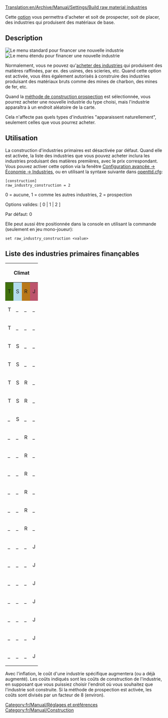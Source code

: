 [[Translation:en/Archive/Manual/Settings/Build raw material industries]]

[[Category:fr/Manual/Réglages et préférences]]
[[Category:fr/Manual/Construction]]

Cette [[fr/Archive/Manual/Settings/Options avancées|option]] vous permettra d'acheter et soit de prospecter, soit de placer, des industries qui produisent des matériaux de base.

== Description ==
[[File:en/Archive/Manual/Settings/Raw industry construction basic.png|right|frame|Le menu standard pour financer une nouvelle industrie]]
[[File:en/Archive/Manual/Settings/Raw industry construction extended.png|right|frame|Le menu étendu pour financer une nouvelle industrie]]

Normalement, vous ne pouvez qu'[[fr/Manual/Industries#financer-de-nouvelles-industries|acheter des industries]] qui produisent des matières raffinées, par ex. des usines, des scieries, etc. Quand cette option est activée, vous êtes également autorisés à construire des industries produisant des matériaux bruts comme des mines de charbon, des mines de fer, etc.

Quand la [[fr/Prospection|méthode de construction prospection]] est sélectionnée, vous pourrez acheter une nouvelle industrie du type choisi, mais l'industrie apparaîtra à un endroit aléatoire de la carte.

Cela n'affecte pas quels types d'industries "apparaissent naturellement", seulement celles que vous pourrez acheter.

== Utilisation ==

La construction d'industries primaires est désactivée par défaut. Quand elle est activée, la liste des industries que vous pouvez acheter inclura les industries produisant des matières premières, avec le prix correspondant. Vous pouvez activer cette option via la fenêtre [[fr/Archive/Manual/Settings/Options Avancées/Économie#methode-de-construction-manuelle-des-industries-primaires|Configuration avancée -> Économie -> Industries]], ou en utilisant la syntaxe suivante dans [[fr/Archive/Manual/Settings/Openttd.cfg|openttd.cfg]]:

<pre>
[construction]
raw_industry_construction = 2
</pre>

0 = aucune, 1 = comme les autres industries, 2 = prospection

Options valides: [ 0 | 1 | 2 ]

Par défaut: 0

Elle peut aussi être positionnée dans la console en utilisant la commande (seulement en jeu mono-joueur):

<pre>
set raw_industry_construction <value>
</pre>

==Liste des industries primaires finançables==

{| class="wikitable"

|-

! colspan="4"|Climat
! rowspan="2"|Nom
! rowspan="2"|Coût<br>(sans inflation)
! rowspan="2"|Notes

|-

! style="background: #40700c;" | <span title="Tempéré">T</span>
! style="background: #b4dcec;" | <span title="Subarctique">S</span>
! style="background: #b87818;" | <span title="Subtropical">R</span>
! style="background: #bc546c;" | <span title="Pays des jouets">J</span>

|-

| T
| _
| _
| _
| [[fr/Manual/Base Set/Industries/Plateforme pétrolière]]
| £ 5,625,000
| Produit du pétrole envoyé aux raffineries. Ne peut évidemment être construit que sur la mer.

|-

| T
| _
| _
| _
| [[fr/Manual/Base Set/Industries/Mine de fer]]
| £ 5,156,250
| Produit du fer envoyé aux aciéries.

|-

| T
| S
| _
| _
| [[fr/Manual/Base Set/Industries/Mine de charbon]]
| £ 4,921,875
| Produit du charbon envoyé aux centrales.

|-

| T
| S
| _
| _
| [[fr/Manual/Base Set/Industries/Forêt]]
| £ 4,687,500
| Produit du bois envoyé aux scieries.

|-
| T
| S
| R
| _
| [[fr/Manual/Base Set/Industries/Ferme]]
| £ 5,859,375
| Produit du blé et du bétail envoyé aux usines.

|-

| T
| S
| R
| _
| [[fr/Manual/Base Set/Industries/Puits de pétrole]]
| £ 5,156,250
| Produit du pétrole envoyé aux raffineries.

|-

| _
| S
| _
| _
| [[fr/Manual/Base Set/Industries/Mine d'or]]
| £ 4,875,000
| Produit de l'or envoyé aux banques.

|-

| _
| _
| R
| _
| [[fr/Manual/Base Set/Industries/Mine de cuivre]]
| £ 4,804,687
| Produit du cuivre envoyé aux usines.

|-

| _
| _
| R
| _
| [[fr/Manual/Base Set/Industries/Mine de diamant]]
| £ 4,992,187
| Produit du diamant envoyé aux banques.

|-

| _
| _
| R
| _
| [[fr/Manual/Base Set/Industries/Plantation fruitière]]
| £ 5,273,437
| Produit des fruits envoyés aux usines agroalimentaires.

|-

| _
| _
| R
| _
| [[fr/Manual/Base Set/Industries/Scierie de construction]]
| £ 395,507
| Produit du bois envoyé aux usines. Est techniquement classifié comme une industrie secondaire.

|-

| _
| _
| R
| _
| [[fr/Manual/Base Set/Industries/Plantation d'hévéa]]
| £ 5,109,375
| Produit du caoutchouc envoyé aux usines.

|-

| _
| _
| R
| _
| [[fr/Manual/Base Set/Industries/Réserve d'eau]]
| £ 4,664,062
| Produit de l'eau envoyée aux châteaux d'eau.

|-

| _
| _
| _
| J
| [[fr/Manual/Base Set/Industries/Carrière de caramel]]
| £ 9,984,374
| Produit du caramel envoyé aux usines de bonbons.

|-

| _
| _
| _
| J
| [[fr/Manual/Base Set/Industries/Ferme de batterie]]
| £ 8,765,624
| Produit des batteries envoyées aux usines de jouets.

|-

| _
| _
| _
| J
| [[fr/Manual/Base Set/Industries/Forêt de barbe à papa]]
| £ 9,140,624
| Produit de la barbe à papa envoyée aux usines de bonbons.

|-

| _
| _
| _
| J
| [[fr/Manual/Base Set/Industries/Fontaine de plastique]]
| £ 9,000,000
| Produit du plastique envoyé aux usines de jouets.

|-

| _
| _
| _
| J
| [[fr/Manual/Base Set/Industries/Générateur de bulles]]
| £ 9,515,624
| Produit des bulles envoyées aux usines de boissons gazeuses.

|-

| _
| _
| _
| J
| [[fr/Manual/Base Set/Industries/Mine de sucre]]
| £ 9,843,750
| Produit du sucre envoyé aux usines de bonbons.

|-

| _
| _
| _
| J
| [[fr/Manual/Base Set/Industries/Source de coca-cola]]
| £ 9,046,874
| Produit du coca-cola envoyé aux usines de boissons gazeuses.

|}

Avec l'inflation, le coût d'une industrie spécifique augmentera (ou a déjà augmenté).
Les coûts indiqués sont les coûts de construction de l'industrie, en supposant que vous puissiez choisir l'endroit où vous souhaitez que l'industrie soit construite. Si la méthode de prospection est activée, les coûts sont divisés par un facteur de 8 (environ).